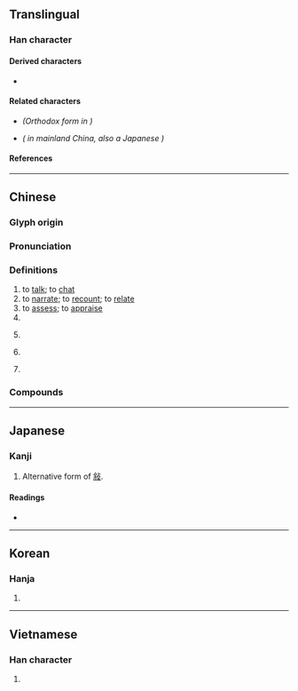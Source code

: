 {{also|叙|敍}}
{{character info}}
==Translingual==
{{ja-forms|[[叙]]|[[叙]]|敘}}

===Han character===
{{Han char|rn=66|rad=攴|as=07|sn=11|four=88940|canj=ODOK|ids=⿰余攵}}

====Derived characters====
* {{l|mul|[[漵]]}}

====Related characters====
* {{l|mul|[[敍]]}} ''(Orthodox form in {{w|Kangxi dictionary}})''
* {{l|mul|[[叙]]}} ''({{w|Simplified Chinese|Simplified form}} in mainland China, also a Japanese {{w|shinjitai}})''

====References====
{{Han ref|kx=0472.051|dkj=13206|dj=0821.140|hdz=21463.030|uh=6558}}

----

==Chinese==
{{zh-forms|s=叙|t2=敍}}

===Glyph origin===
{{Han etym}}

===Pronunciation===
{{zh-pron
|m=xù
|c=zeoi6
|mn=qz:sǐr/tw,xm:sū/zz:sī
|mc=y
|oc=y
|cat=v,n,pn
}}

===Definitions===
{{zh-hanzi}}

# to [[talk]]; to [[chat]]
# to [[narrate]]; to [[recount]]; to [[relate]]
# to [[assess]]; to [[appraise]]
# {{zh-short|敘利亞|[[Syria]]}}
# {{lb|zh|literary}} {{zh-alt-form|序|[[order]]; [[sequence]]}}
# {{lb|zh|literary}} {{zh-alt-form|序|to [[order]]; to [[arrange]] [[in order]]}}
# {{lb|zh|literary}} {{zh-alt-form|序|[[preface]]}}

===Compounds===
{{zh-der|他敘式|倒敘|共敘舊姻|套敘|容敘|少敘|平鋪直敘|惇敘|插敘|敘事|敘事句|敘事文|敘事曲|敘事詩|敘傳|敘別|敘功|敘勛|敘家常|敘文|敘明|敘獎|敘用|敘禮|敘舊|敘言|敘話|敘說|敘談|敘論|敘述|敘述句|敘錄|敘闊|暢敘|泣笑敘闊|秩敘|自敘帖|記敘|記敘文|議敘|追敘|銓敘|鋪敘|閒敘|順敘|敘州}}

----

==Japanese==

===Kanji===
{{ja-kanji|grade=|rs=攴07}} <!-- Not the kyūjitai of 叙. See 敍 instead -->

# Alternative form of [[敍]].

====Readings====
* {{ja-readings|on=[[じょ]] (jo)|kun=[[ついでる]] (tsuideru), [[ついで]] (tsuide)}}

----

==Korean==

===Hanja===
{{ko-hanja|hangeul=서|eumhun=|rv=seo|mr=sŏ|y=se}}

# {{rfdef|ko|sort=攴07}}

----

==Vietnamese==

===Han character===
{{vi-hantu|[[tự]]|rs=攴07}}

# {{rfdef|vi|sort=攴07}}